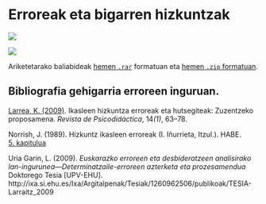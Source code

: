 # Erroreak eta bigarren hizkuntzak

[![](https://img.shields.io/badge/Diapoak-Erroreak-gray)](../diapoak/10-Erroreak01.pdf)

[![](https://img.shields.io/badge/Diapoak-herroreac-gray)](../diapoak/10-Erroreak02.pdf)

Ariketetarako baliabideak [hemen `.rar`](../assets/10/Aztertzeko_testuak.rar) formatuan eta [hemen `.zip` formatuan](../assets/10/Aztertzeko_testuak.zip).

## Bibliografia gehigarria erroreen inguruan.

[Larrea, K. (2009)](../assets/10/Larrea-2009-IkasleenHizkuntzaErroreak.pdf). Ikasleen hizkuntza erroreak eta hutsegiteak: Zuzentzeko proposamena. *Revista de Psicodidáctica*, 14*(1)*, 63–78.

Norrish, J. (1989). Hizkuntz ikasleen erroreak (I. Iñurrieta, Itzul.). HABE.  
[5. kapitulua](../assets/10/Norrish-1989-ikasleenErroreak.pdf)

Uria Garin, L. (2009). *Euskarazko erroreen eta desbideratzeen analisirako lan-ingurunea—Determinatzaile-erroreen azterketa eta prozesamendua* Doktorego Tesia [UPV-EHU]. http://ixa.si.ehu.es/Ixa/Argitalpenak/Tesiak/1260962506/publikoak/TESIA-Larraitz_2009
